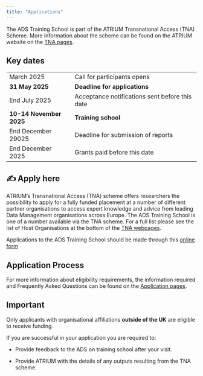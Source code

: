 ```yaml
---
title: "Applications"
---
```


The ADS Training School is part of the ATRIUM Transnational Access (TNA) Scheme. More information about the scheme can be found on the ATRIUM website on the [TNA pages](https://atrium-research.eu/travel-grants/).

## Key dates

|                         |                                                |
|-------------------------|------------------------------------------------|
| March 2025              | Call for participants opens                    |
| **31 May 2025**         | **Deadline for applications**                  |
| End July 2025           | Acceptance notifications sent before this date |
| **10-14 November 2025** | **Training school**                            |
| End December 29025      | Deadline for submission of reports             |
| End December 2025       | Grants paid before this date                   |

## ✍️ Apply here

ATRIUM's Transnational Access (TNA) scheme offers researchers the possibility to apply for a fully funded placement at a number of different partner organisations to access expert knowledge and advice from leading Data Management organisations across Europe. The ADS Training School is one of a number available via the TNA scheme. For a full list please see the list of Host Organisations at the bottom of the [TNA webpages](https://atrium-research.eu/travel-grants/).

::: callout-tip
Applications to the ADS Training School should be made through this [online form](https://docs.google.com/forms/d/e/1FAIpQLSctI5Dw7VhUmVKQxSj7lPwGWCvEKU3oI5YlRi0Y1MihDKTXGg/viewform)
:::

## Application Process

For more information about eligibility requirements, the information required and Frequently Asked Questions can be found on the [Application pages](https://atrium-research.eu/transnational-access-scheme-application-process-summer-schools).

::: callout-caution
## Important

Only applicants with organisational affiliations **outside of the UK** are eligible to receive funding.
:::

If you are successful in your application you are required to:

-   Provide feedback to the ADS on training school after your visit.

-   Provide ATRIUM with the details of any outputs resulting from the TNA scheme.
